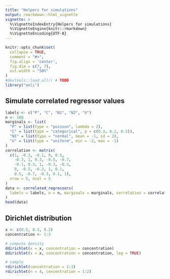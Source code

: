 ```yaml
---
title: "Helpers for simulations"
output: rmarkdown::html_vignette
vignette: >
  %\VignetteIndexEntry{Helpers for simulations}
  %\VignetteEngine{knitr::rmarkdown}
  %\VignetteEncoding{UTF-8}
---
```


```r
knitr::opts_chunk$set(
  collapse = TRUE,
  comment = "#>",
  fig.align = 'center', 
  fig.dim = c(7, 7), 
  out.width = "50%"
)
#devtools::load_all() # TODO
library("oeli")
```

## Simulate correlated regressor values

```r
labels <- c("P", "C", "N1", "N2", "U")
n <- 100
marginals <- list(
  "P" = list(type = "poisson", lambda = 2),
  "C" = list(type = "categorical", p = c(0.3, 0.2, 0.5)),
  "N1" = list(type = "normal", mean = -1, sd = 2),
  "U" = list(type = "uniform", min = -2, max = -1)
)
correlation <- matrix(
  c(1, -0.3, -0.1, 0, 0.5,
    -0.3, 1, 0.3, -0.5, -0.7,
    -0.1, 0.3, 1, -0.3, -0.3,
    0, -0.5, -0.3, 1, 0.1,
    0.5, -0.7, -0.3, 0.1, 1),
  nrow = 5, ncol = 5
)
data <- correlated_regressors(
  labels = labels, n = n, marginals = marginals, correlation = correlation
)
head(data)
```

## Dirichlet distribution

```r
x <- c(0.5, 0.3, 0.2)
concentration <- 1:3

# compute density
ddirichlet(x = x, concentration = concentration)
ddirichlet(x = x, concentration = concentration, log = TRUE)

# sample
rdirichlet(concentration = 1:3)
rdirichlet(n = 4, concentration = 1:2)
```
